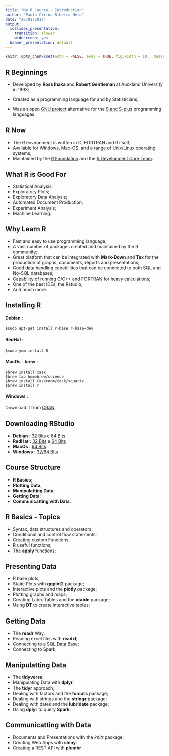 ```yaml
---
title: "My R Course - Introduction"
author: "Paulo Cirino Ribeiro Neto"
date: "26/01/2017"
output:
  ioslides_presentation:
    transition: slower
    widescreen: yes
  beamer_presentation: default
---
```


```r
knitr::opts_chunk$set(echo = FALSE, eval = TRUE, fig.width = 10,  message = FALSE, background=TRUE, warning = FALSE)
```

## R Beginnings

- Developed by **Ross Ihaka** and **Robert Gentleman** at Auckland University in 1993;

- Created as a programming language for and by Statisticians;

- Was an open [GNU project](http://www.gnu.org/) alternative for the [S and S-plus]() programming languages.

## R Now

- The R environment is written in C, FORTRAN and R itself;
- Available for Windows, Mac-OS, and a range of Unix/Linux operating systems;
- Maintained by the [R Foundation](https://www.r-project.org/foundation/) and the [R Development Core Team](https://www.r-project.org/contributors.html).

## What R is Good For
- Statistical Analysis;
- Exploratory Plots;
- Exploratory Data Analysis;
- Automated Document Production;
- Experiment Analysis;
- Machine Learning.

## Why Learn R
- Fast and easy to use programming language;
- A vast number of packages created and maintained by the R community;
- Great platform that can be integrated with **Mark-Down** and **Tex** for the production of graphs, documents, reports and presentations;
- Good data handling capabilities that can be connected to both SQL and No-SQL databases;
- Capability of running C/C++ and FORTRAN for heavy calculations;
- One of the best IDEs, the Rstudio;
- And much more.

## Installing R
#### Debian :
```{}
$sudo apt-get install r-base r-base-dev
```
#### RedHat :
```{}
$sudo yum install R
```
#### MacOs - brew :
```{}
$brew install cask
$brew tap homebrew/science
$brew install Caskroom/cask/xquartz
$brew install r
```
#### Windows :
Download it from [CRAN](https://cran.r-project.org/bin/windows/base/R-3.3.2-win.exe).

## Downloading RStudio
- **Debian** : [32 Bits](https://download1.rstudio.org/rstudio-1.0.136-i386.deb) e [64 Bits](https://download1.rstudio.org/rstudio-1.0.136-amd64.deb)
- **RedHat** : [32 Bits](https://download1.rstudio.org/rstudio-1.0.136-i686.rpm) e [64 Bits](https://download1.rstudio.org/rstudio-1.0.136-x86_64.rpm)
- **MacOs** :  [64 Bits](https://download1.rstudio.org/RStudio-1.0.136.dmg)
- **Windows** : [32/64 Bits](https://download1.rstudio.org/RStudio-1.0.136.exe)

## Course Structure
- **R Basics**;
- **Plotting Data**;
- **Manipulatting Data**;
- **Getting Data**;
- **Communicatting with Data**.

## R Basics - Topics
- Syntax, data structures and operators;
- Conditional and control flow statements;
- Creating custom Functions;
- R useful functions;
- The **apply** functions;

## Presenting Data
- R base plots;
- Static Plots with **ggplot2** package;
- Interactive plots and the **plotly** package;
- Plotting graphs and maps;
- Creating Latex Tables and the **xtable** package;
- Using **DT** to create interactive tables;

## Getting Data
- The **readr** Way.
- Reading excel files with **readxl**;
- Connecting to a SQL Data Base;
- Connecting to Spark;

## Manipulatting Data
- The **tidyverse**;
- Manipulating Data with **dplyr**;
- The **tidyr** approach;
- Dealing with factors and the **forcats** package;
- Dealing with strings and the **stringr** package;
- Dealing with dates and the **lubridate** package;
- Using **dplyr** to query **Spark**;

## Communicatting with Data
- Documents and Presentations with the *knitr* package;
- Creating Web Apps with **shiny**.
- Creating a REST API with **plumbr**
